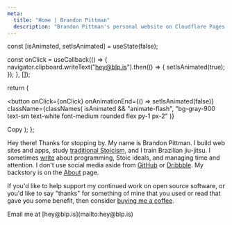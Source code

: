 ```yaml
---
meta:
  title: "Home | Brandon Pittman"
  description: "Brandon Pittman's personal website on Cloudflare Pages."
---
```



  const [isAnimated, setIsAnimated] = useState(false);

const onClick = useCallback(() => {
navigator.clipboard.writeText("hey@blp.is").then(() => {
setIsAnimated(true);
});
}, []);

return (

<button
  onClick={onClick}
  onAnimationEnd={() => setIsAnimated(false)}
  className={classNames(
    isAnimated && "animate-flash",
    "bg-gray-900 text-sm text-white font-medium rounded flex py-1 px-2"
  )}
>
  Copy
</button>
); };

Hey there! Thanks for stopping by. My name is Brandon Pittman. I build web
sites and apps, study [traditional Stoicism][], and I train Brazilian
jiu-jitsu. I sometimes [write](/writing) about programming, Stoic ideals, and
managing time and attention. I don't use social media aside from [GitHub][] or
[Dribbble][]. My backstory is on the [About](/about) page.

If you'd like to help support my continued work on open source software, or
you'd like to say "thanks" for something of mine that you used or read that
gave you some benefit, then consider [buying me a
coffee](https://buymeacoffee.com/blp).

<div id="contact" className="flex gap-2 items-center">
  Email me at [hey@blp.is](mailto:hey@blp.is)
  <CopyButton />
</div>

[traditional stoicism]: https://traditionalstoicism.com/the-path-of-the-prokopton/
[github]: https://github.com/brandonpittman
[dribbble]: https://dribbble.com/pittman
